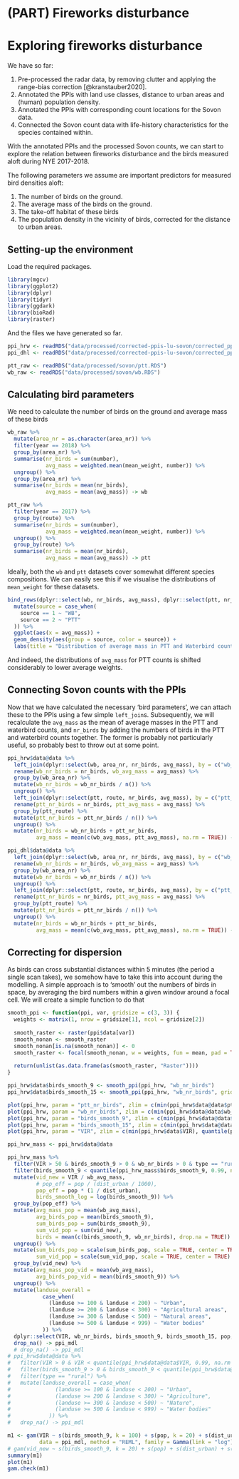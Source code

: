 # (PART) Fireworks disturbance {-}

# Exploring fireworks disturbance

We have so far:

1. Pre-processed the radar data, by removing clutter and applying the range-bias correction [@kranstauber2020].
2. Annotated the PPIs with land use classes, distance to urban areas and (human) population density.
3. Annotated the PPIs with corresponding count locations for the Sovon data.
4. Connected the Sovon count data with life-history characteristics for the species contained within.

With the annotated PPIs and the processed Sovon counts, we can start to explore the relation between fireworks disturbance and the birds measured aloft during NYE 2017-2018.

The following parameters we assume are important predictors for measured bird densities aloft:

1. The number of birds on the ground.
2. The average mass of the birds on the ground.
3. The take-off habitat of these birds
4. The population density in the vicinity of birds, corrected for the distance to urban areas.

## Setting-up the environment

Load the required packages.

```r
library(mgcv)
library(ggplot2)
library(dplyr)
library(tidyr)
library(ggdark)
library(bioRad)
library(raster)
```

And the files we have generated so far.

```r
ppi_hrw <- readRDS("data/processed/corrected-ppis-lu-sovon/corrected_ppi_hrw_lu_sovon.RDS")
ppi_dhl <- readRDS("data/processed/corrected-ppis-lu-sovon/corrected_ppi_dhl_lu_sovon.RDS")

ptt_raw <- readRDS("data/processed/sovon/ptt.RDS")
wb_raw <- readRDS("data/processed/sovon/wb.RDS")
```

## Calculating bird parameters

We need to calculate the number of birds on the ground and average mass of these birds

```r
wb_raw %>%
  mutate(area_nr = as.character(area_nr)) %>%
  filter(year == 2018) %>%
  group_by(area_nr) %>%
  summarise(nr_birds = sum(number),
            avg_mass = weighted.mean(mean_weight, number)) %>%
  ungroup() %>%
  group_by(area_nr) %>%
  summarise(nr_birds = mean(nr_birds),
            avg_mass = mean(avg_mass)) -> wb

ptt_raw %>%
  filter(year == 2017) %>%
  group_by(route) %>%
  summarise(nr_birds = sum(number),
            avg_mass = weighted.mean(mean_weight, number)) %>%
  ungroup() %>%
  group_by(route) %>%
  summarise(nr_birds = mean(nr_birds),
            avg_mass = mean(avg_mass)) -> ptt
```

Ideally, both the `wb` and `ptt` datasets cover somewhat different species compositions. We can easily see this if we visualise the distributions of `mean_weight` for these datasets.

```r
bind_rows(dplyr::select(wb, nr_birds, avg_mass), dplyr::select(ptt, nr_birds, avg_mass), .id = "source") %>%
  mutate(source = case_when(
    source == 1 ~ "WB",
    source == 2 ~ "PTT"
  )) %>%
  ggplot(aes(x = avg_mass)) +
  geom_density(aes(group = source, color = source)) +
  labs(title = "Distribution of average mass in PTT and Waterbird counts")
```

And indeed, the distributions of `avg_mass` for PTT counts is shifted considerably to lower average weights.

## Connecting Sovon counts with the PPIs

Now that we have calculated the necessary 'bird parameters', we can attach these to the PPIs using a few simple `left_join`s. Subsequently, we will recalculate the `avg_mass` as the mean of average masses in the PTT and waterbird counts, and `nr_birds` by adding the numbers of birds in the PTT and waterbird counts together. The former is probably not particularly useful, so probably best to throw out at some point.

```r
ppi_hrw$data@data %>%
  left_join(dplyr::select(wb, area_nr, nr_birds, avg_mass), by = c("wb_area_nr" = "area_nr")) %>%
  rename(wb_nr_birds = nr_birds, wb_avg_mass = avg_mass) %>%
  group_by(wb_area_nr) %>%
  mutate(wb_nr_birds = wb_nr_birds / n()) %>%
  ungroup() %>%
  left_join(dplyr::select(ptt, route, nr_birds, avg_mass), by = c("ptt_route" = "route")) %>%
  rename(ptt_nr_birds = nr_birds, ptt_avg_mass = avg_mass) %>%
  group_by(ptt_route) %>%
  mutate(ptt_nr_birds = ptt_nr_birds / n()) %>%
  ungroup() %>%
  mutate(nr_birds = wb_nr_birds + ptt_nr_birds,
         avg_mass = mean(c(wb_avg_mass, ptt_avg_mass), na.rm = TRUE)) -> ppi_hrw$data@data

ppi_dhl$data@data %>%
  left_join(dplyr::select(wb, area_nr, nr_birds, avg_mass), by = c("wb_area_nr" = "area_nr")) %>%
  rename(wb_nr_birds = nr_birds, wb_avg_mass = avg_mass) %>%
  group_by(wb_area_nr) %>%
  mutate(wb_nr_birds = wb_nr_birds / n()) %>%
  ungroup() %>%
  left_join(dplyr::select(ptt, route, nr_birds, avg_mass), by = c("ptt_route" = "route")) %>%
  rename(ptt_nr_birds = nr_birds, ptt_avg_mass = avg_mass) %>%
  group_by(ptt_route) %>%
  mutate(ptt_nr_birds = ptt_nr_birds / n()) %>%
  ungroup() %>%
  mutate(nr_birds = wb_nr_birds + ptt_nr_birds,
         avg_mass = mean(c(wb_avg_mass, ptt_avg_mass), na.rm = TRUE)) -> ppi_dhl$data@data
```

## Correcting for dispersion

As birds can cross substantial distances within 5 minutes (the period a single scan takes), we somehow have to take this into account during the modelling. A simple approach is to 'smooth' out the numbers of birds in space, by averaging the bird numbers within a given window around a focal cell. We will create a simple function to do that

```r
smooth_ppi <- function(ppi, var, gridsize = c(3, 3)) {
  weights <- matrix(1, nrow = gridsize[1], ncol = gridsize[2])
  
  smooth_raster <- raster(ppi$data[var])
  smooth_nonan <- smooth_raster
  smooth_nonan[is.na(smooth_nonan)] <- 0
  smooth_raster <- focal(smooth_nonan, w = weights, fun = mean, pad = TRUE, padValue = 0)
  
  return(unlist(as.data.frame(as(smooth_raster, "Raster"))))
}

ppi_hrw$data$birds_smooth_9 <- smooth_ppi(ppi_hrw, "wb_nr_birds")
ppi_hrw$data$birds_smooth_15 <- smooth_ppi(ppi_hrw, "wb_nr_birds", gridsize = c(5, 5))
```

```r
plot(ppi_hrw, param = "ptt_nr_birds", zlim = c(min(ppi_hrw$data@data$ptt_nr_birds, na.rm = TRUE), max(ppi_hrw$data@data$ptt_nr_birds, na.rm = TRUE)))
plot(ppi_hrw, param = "wb_nr_birds", zlim = c(min(ppi_hrw$data@data$wb_nr_birds, na.rm = TRUE), max(ppi_hrw$data@data$wb_nr_birds, na.rm = TRUE)))
plot(ppi_hrw, param = "birds_smooth_9", zlim = c(min(ppi_hrw$data@data$birds_smooth_9, na.rm = TRUE), max(ppi_hrw$data@data$birds_smooth_9, na.rm = TRUE)))
plot(ppi_hrw, param = "birds_smooth_15", zlim = c(min(ppi_hrw$data@data$birds_smooth_15, na.rm = TRUE), max(ppi_hrw$data@data$birds_smooth_15, na.rm = TRUE)))
plot(ppi_hrw, param = "VIR", zlim = c(min(ppi_hrw$data$VIR), quantile(ppi_hrw$data$VIR, 0.99)))
```







```r
ppi_hrw_mass <- ppi_hrw$data@data

ppi_hrw_mass %>%
  filter(VIR > 50 & birds_smooth_9 > 0 & wb_nr_birds > 0 & type == "rural" & VIR < quantile(ppi_hrw_mass$VIR, 0.99, na.rm = TRUE)) %>%
  filter(birds_smooth_9 < quantile(ppi_hrw_mass$birds_smooth_9, 0.99, na.rm = TRUE)) %>%
  mutate(vid_new = VIR / wb_avg_mass,
         # pop_eff = pop / (dist_urban / 1000),
         pop_eff = pop * (1 / dist_urban),
         birds_smooth_log = log(birds_smooth_9)) %>%
  group_by(pop_eff) %>%
  mutate(avg_mass_pop = mean(wb_avg_mass),
         avg_birds_pop = mean(birds_smooth_9),
         sum_birds_pop = sum(birds_smooth_9),
         sum_vid_pop = sum(vid_new),
         birds = mean(c(birds_smooth_9, wb_nr_birds), drop.na = TRUE)) %>%
  ungroup() %>%
  mutate(sum_birds_pop = scale(sum_birds_pop, scale = TRUE, center = TRUE) * 10 + 10,
         sum_vid_pop = scale(sum_vid_pop, scale = TRUE, center = TRUE) * 10 + 10) %>%
  group_by(vid_new) %>%
  mutate(avg_mass_pop_vid = mean(wb_avg_mass),
         avg_birds_pop_vid = mean(birds_smooth_9)) %>%
  ungroup() %>%
  mutate(landuse_overall = 
           case_when(
             (landuse >= 100 & landuse < 200) ~ "Urban",
             (landuse >= 200 & landuse < 300) ~ "Agricultural areas",
             (landuse >= 300 & landuse < 500) ~ "Natural areas",
             (landuse >= 500 & landuse < 999) ~ "Water bodies"
           )) %>%
  dplyr::select(VIR, wb_nr_birds, birds_smooth_9, birds_smooth_15, pop, dist_urban, pop_eff, landuse_overall) %>%
  drop_na() -> ppi_mdl
  # drop_na() -> ppi_mdl
# ppi_hrw$data@data %>%
#   filter(VIR > 0 & VIR < quantile(ppi_hrw$data@data$VIR, 0.99, na.rm = TRUE)) %>%
#   filter(birds_smooth_9 > 0 & birds_smooth_9 < quantile(ppi_hrw$data@data$VIR, 0.99, na.rm = TRUE)) %>%
#   filter(type == "rural") %>%
#   mutate(landuse_overall = case_when(
#              (landuse >= 100 & landuse < 200) ~ "Urban",
#              (landuse >= 200 & landuse < 300) ~ "Agriculture",
#              (landuse >= 300 & landuse < 500) ~ "Nature",
#              (landuse >= 500 & landuse < 999) ~ "Water bodies"
#            )) %>%
#   drop_na() -> ppi_mdl

m1 <- gam(VIR ~ s(birds_smooth_9, k = 100) + s(pop, k = 20) + s(dist_urban) + landuse_overall,
          data = ppi_mdl, method = "REML", family = Gamma(link = "log"))
# gam(vid_new ~ s(birds_smooth_9, k = 20) + s(pop) + s(dist_urban) + s(pop_eff) + landuse_overall, data = ppi_mdl, method = "REML", family = Gamma(link = "log")) -> m1
summary(m1)
plot(m1)
gam.check(m1)
```
